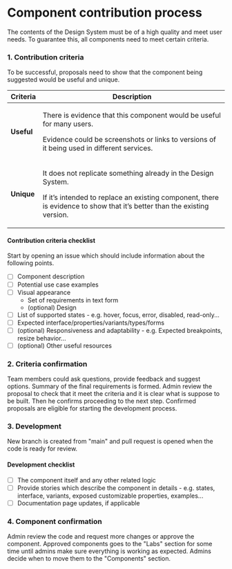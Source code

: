
<Meta title="Contribution/Component" />

# Component contribution process
The contents of the Design System must be of a high quality and meet user needs. To guarantee this, all components need to meet certain criteria.

### 1. Contribution criteria
To be successful, proposals need to show that the component being suggested would be useful and unique.

<table style={{ width: '100%' }}>
  <thead>
    <tr>
      <th>Criteria</th>
      <th>Description</th>
    </tr>
  </thead>
  <tbody>
    <tr>
      <td><strong>Useful</strong></td>
      <td>
        <p>There is evidence that this component would be useful for many users.</p>
        <p>Evidence could be screenshots or links to versions of it being used in different services.</p>
      </td>
    </tr>
    <tr>
      <td><strong>Unique</strong></td>
      <td>
        <p>It does not replicate something already in the Design System.</p>
        <p>If it’s intended to replace an existing component, there is evidence to show that it’s better than the existing version.</p>
      </td>
    </tr>
  </tbody>
</table>

#### Contribution criteria checklist
Start by opening an issue which should include information about the following points.

* [ ] Component description
* [ ] Potential use case examples
* [ ] Visual appearance
    * Set of requirements in text form
    * (optional) Design
* [ ] List of supported states - e.g. hover, focus, error, disabled, read-only...
* [ ] Expected interface/properties/variants/types/forms
* [ ] (optional) Responsiveness and adaptability - e.g. Expected breakpoints, resize behavior...
* [ ] (optional) Other useful resources

### 2. Criteria confirmation
Team members could ask questions, provide feedback and suggest options.
Summary of the final requirements is formed.
Admin review the proposal to check that it meet the criteria and it is clear what is suppose to be built. Then he confirms proceeding to the next step.
Confirmed proposals are eligible for starting the development process.

### 3. Development
New branch is created from "main" and pull request is opened when the code is ready for review.

#### Development checklist
* [ ] The component itself and any other related logic
* [ ] Provide stories which describe the component in details - e.g. states, interface, variants, exposed customizable properties, examples...
* [ ] Documentation page updates, if applicable

### 4. Component confirmation
Admin review the code and request more changes or approve the component.
Approved components goes to the "Labs" section for some time until admins make sure everything is working as expected.
Admins decide when to move them to the "Components" section.
